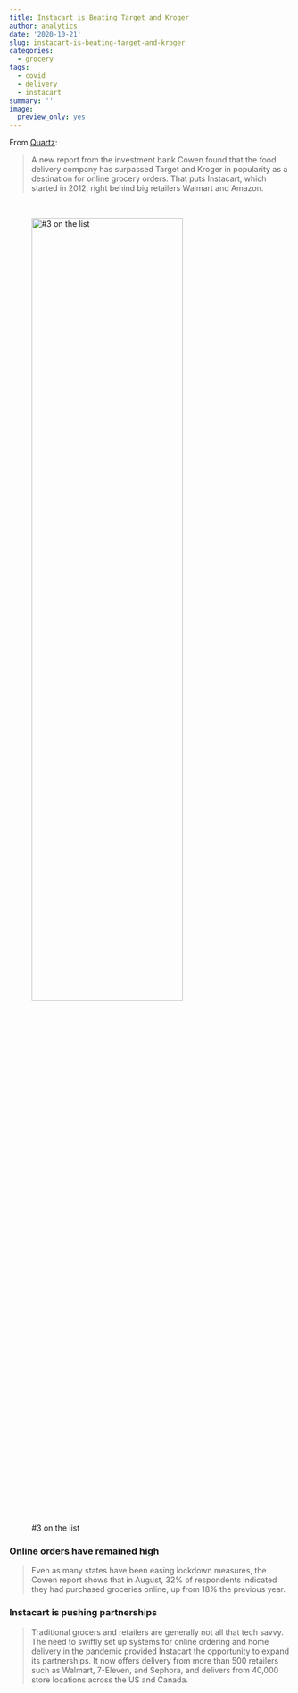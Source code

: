 ```yaml
---
title: Instacart is Beating Target and Kroger
author: analytics
date: '2020-10-21'
slug: instacart-is-beating-target-and-kroger
categories:
  - grocery
tags:
  - covid
  - delivery
  - instacart
summary: ''
image:
  preview_only: yes
---
```


From [Quartz](https://qz.com/1915737/instacart-is-surpassing-target-and-kroger-in-online-grocery-delivery/){target="_blank"}:

> A new report from the investment bank Cowen found that the food delivery company has surpassed Target and Kroger in popularity as a destination for online grocery orders. That puts Instacart, which started in 2012, right behind big retailers Walmart and Amazon.

<br> 

![#3 on the list](/post/2020-10-21-instacart-is-beating-target-and-kroger/index_files/online_grocery.png){width=80% height=60%}

### Online orders have remained high

> Even as many states have been easing lockdown measures, the Cowen report shows that in August, 32% of respondents indicated they had purchased groceries online, up from 18% the previous year.

### Instacart is pushing partnerships 

> Traditional grocers and retailers are generally not all that tech savvy. The need to swiftly set up systems for online ordering and home delivery in the pandemic provided Instacart the opportunity to expand its partnerships. It now offers delivery from more than 500 retailers such as Walmart, 7-Eleven, and Sephora, and delivers from 40,000 store locations across the US and Canada. 
